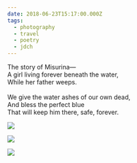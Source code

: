 ```yaml
---
date: 2018-06-23T15:17:00.000Z
tags:
  - photography
  - travel
  - poetry
  - jdch
---
```

The story of Misurina—<br/>
A girl living forever beneath the water,<br/>
While her father weeps.<br/><br/>
We give the water ashes of our own dead,<br/>
And bless the perfect blue<br/>
That will keep him there, safe, forever.<br/>

![](../../assets/photos/20180623-IMG_1275.jpg)

![](../../assets/photos/20180623-IMG_1301.jpg)

![](../../assets/photos/20180623-IMG_1315.jpg)